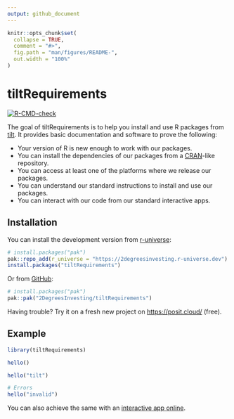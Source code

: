 ```yaml
---
output: github_document
---
```


<!-- README.md is generated from README.Rmd. Please edit that file -->

```r
knitr::opts_chunk$set(
  collapse = TRUE,
  comment = "#>",
  fig.path = "man/figures/README-",
  out.width = "100%"
)
```

# tiltRequirements

<!-- badges: start -->
[![R-CMD-check](https://github.com/2DegreesInvesting/tiltRequirements/actions/workflows/R-CMD-check.yaml/badge.svg)](https://github.com/2DegreesInvesting/tiltRequirements/actions/workflows/R-CMD-check.yaml)
<!-- badges: end -->

The goal of tiltRequirements is to help you install and use R packages from
[tilt](https://www.tiltsmes.org/). It provides basic documentation and software
to prove the following:

* Your version of R is new enough to work with our packages.
* You can install the dependencies of our packages from a
[CRAN](http://cran.r-project.org/)-like repository.
* You can access at least one of the platforms where we release our packages.
* You can understand our standard instructions to install and use our packages.
* You can interact with our code from our standard interactive apps.

## Installation

You can install the development version from
[r-universe](https://r-universe.dev/):

``` r
# install.packages("pak")
pak::repo_add(r_universe = "https://2degreesinvesting.r-universe.dev")
install.packages("tiltRequirements")
```

Or from [GitHub](https://github.com/):

``` r
# install.packages("pak")
pak::pak("2DegreesInvesting/tiltRequirements")
```

Having trouble? Try it on a fresh new project on <https://posit.cloud/>
(free).

## Example

```r
library(tiltRequirements)

hello()

hello("tilt")

# Errors
hello("invalid")
```

You can also achieve the same with an [interactive app
online](https://tiltsmes.shinyapps.io/tiltrequirementsapp/).
